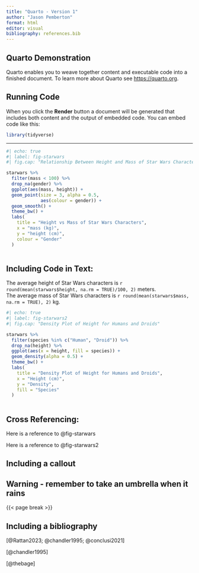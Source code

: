 ```yaml
---
title: "Quarto - Version 1"
author: "Jason Pemberton"
format: html
editor: visual
bibliography: references.bib
---
```


## Quarto Demonstration

Quarto enables you to weave together content and executable code into a finished document. To learn more about Quarto see <https://quarto.org>.

## Running Code

When you click the **Render** button a document will be generated that includes both content and the output of embedded code. You can embed code like this:

```r
library(tidyverse)
```

------------------------------------------------------------------------

```r
#| echo: true
#| label: fig-starwars
#| fig.cap: "Relationship Between Height and Mass of Star Wars Characters"

starwars %>% 
  filter(mass < 100) %>% 
  drop_na(gender) %>% 
  ggplot(aes(mass, height)) +
  geom_point(size = 3, alpha = 0.5,
             aes(colour = gender)) +
  geom_smooth() +
  theme_bw() +
  labs(
    title = "Height vs Mass of Star Wars Characters",
    x = "mass (kg)",
    y = "height (cm)",
    colour = "Gender"
  )
  
```

## Including Code in Text:

The average height of Star Wars characters is `r round(mean(starwars$height, na.rm = TRUE)/100, 2)` meters.\
The average mass of Star Wars characters is `r round(mean(starwars$mass, na.rm = TRUE), 2)` kg.

```r
#| echo: true
#| label: fig-starwars2
#| fig.cap: "Density Plot of Height for Humans and Droids"

starwars %>%
  filter(species %in% c("Human", "Droid")) %>%
  drop_na(height) %>%
  ggplot(aes(x = height, fill = species)) +
  geom_density(alpha = 0.5) +
  theme_bw() +
  labs(
    title = "Density Plot of Height for Humans and Droids",
    x = "Height (cm)",
    y = "Density",
    fill = "Species"
  )
  
```

## Cross Referencing:

Here is a reference to @fig-starwars

Here is a reference to @fig-starwars2

## Including a callout

::: callout-warning
## Warning - remember to take an umbrella when it rains
:::

{{< page break >}}

## Including a bibliography

[@Rattan2023; @chandler1995; @conclusi2021]

[@chandler1995]

[@thebage]
